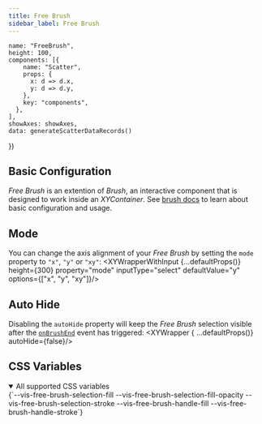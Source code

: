 ```yaml
---
title: Free Brush
sidebar_label: Free Brush
---
```



    name: "FreeBrush",
    height: 100,
    components: [{
        name: "Scatter",
        props: {
          x: d => d.x,
          y: d => d.y,
        },
        key: "components",
      },
    ],
    showAxes: showAxes,
    data: generateScatterDataRecords()
})

## Basic Configuration
_Free Brush_ is an extention of _Brush_, an interactive component that is designed to work inside an _XYContainer_.
See [brush docs](/docs/xy-charts/brush) to learn about basic configuration and usage.

## Mode
You can change the axis alignment of your _Free Brush_ by setting the `mode` property to `"x"`, `"y"` or `"xy"`:
<XYWrapperWithInput {...defaultProps()} height={300} property="mode" inputType="select" defaultValue="y" options={["x", "y", "xy"]}/>

## Auto Hide
Disabling the `autoHide` property will keep the _Free Brush_ selection visible after the [`onBrushEnd`](/docs/xy-charts/brush#usage) event has triggered:
<XYWrapper { ...defaultProps()} autoHide={false}/>

## CSS Variables
<details open>
  <summary open>All supported CSS variables</summary>
  <CodeBlock language="css">
{`--vis-free-brush-selection-fill
--vis-free-brush-selection-fill-opacity
--vis-free-brush-selection-stroke
--vis-free-brush-handle-fill
--vis-free-brush-handle-stroke`}
  </CodeBlock>
</details>

<PropTable name="VisFreeBrush"/>
